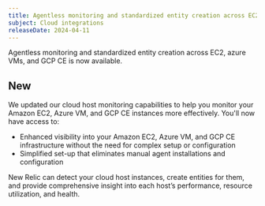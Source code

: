 ```yaml
---
title: Agentless monitoring and standardized entity creation across EC2, Azure VMs, and GCP CE
subject: Cloud integrations
releaseDate: 2024-04-11
---
```


Agentless monitoring and standardized entity creation across EC2, azure VMs, and GCP CE is now available. 

## New 

We updated our cloud host monitoring capabilities to help you monitor your Amazon EC2, Azure VM, and GCP CE instances more effectively. You'll now have access to:

* Enhanced visibility into your Amazon EC2, Azure VM, and GCP CE infrastructure without the need for complex setup or configuration
* Simplified set-up that eliminates manual agent installations and configuration 

New Relic can detect your cloud host instances, create entities for them, and provide comprehensive insight into each host’s performance, resource utilization, and health.
